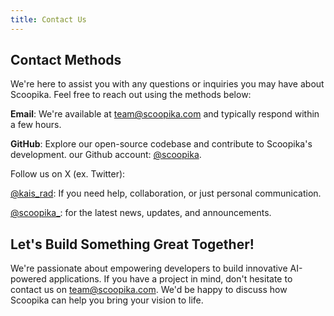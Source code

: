 ```yaml
---
title: Contact Us
---
```


## Contact Methods

We're here to assist you with any questions or inquiries you may have about Scoopika. Feel free to reach out using the methods below:

**Email**: We're available at team@scoopika.com and typically respond within a few hours.

**GitHub**: Explore our open-source codebase and contribute to Scoopika's development. our Github account: [@scoopika](https://github.com/scoopika).

Follow us on X (ex. Twitter):

[@kais_rad](https://x.com/kais_rad): If you need help, collaboration, or just personal communication.

[@scoopika_](x.com/scoopika_): for the latest news, updates, and announcements.

## Let's Build Something Great Together!

We're passionate about empowering developers to build innovative AI-powered applications. If you have a project in mind, don't hesitate to contact us on team@scoopika.com. We'd be happy to discuss how Scoopika can help you bring your vision to life.